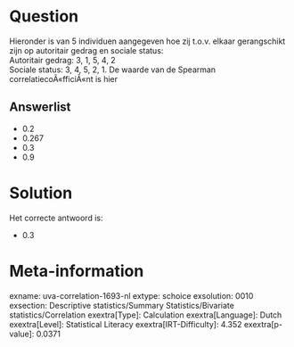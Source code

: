 Question
========

Hieronder is van 5 individuen aangegeven hoe zij t.o.v. elkaar
gerangschikt zijn op autoritair gedrag en sociale status:\
Autoritair gedrag: 3, 1, 5, 4, 2\
Sociale status: 3, 4, 5, 2, 1. De waarde van de Spearman
correlatiecoÃ«fficiÃ«nt is hier

Answerlist
----------

* 0.2
* 0.267
* 0.3
* 0.9

Solution
========

Het correcte antwoord is: 

* 0.3

Meta-information
================
exname: uva-correlation-1693-nl
extype: schoice
exsolution: 0010
exsection: Descriptive statistics/Summary Statistics/Bivariate statistics/Correlation
exextra[Type]: Calculation
exextra[Language]: Dutch
exextra[Level]: Statistical Literacy
exextra[IRT-Difficulty]: 4.352
exextra[p-value]: 0.0371
